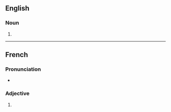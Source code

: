 {{also|gástriques|gàstriques}}

==English==

===Noun===
{{head|en|noun form}}

# {{plural of|gastrique|lang=en}}

----

==French==

===Pronunciation===
* {{IPA|/ɡastʁik/|lang=fr}}

===Adjective===
{{head|fr|adjective form}}

# {{plural of|gastrique|lang=fr}}